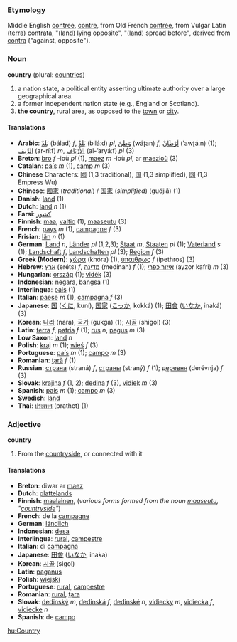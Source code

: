 ===Etymology===
Middle English [[contree]], [[contre]], from Old French [[contrée]], from Vulgar Latin ([[terra]]) [[contrata]], "(land) lying opposite", "(land) spread before", derived from [[contra]] ("against, opposite").

===Noun===
'''country''' (plural: [[countries]])

#a nation state, a political entity asserting ultimate authority over a large geographical area.
#a former independent nation state (e.g., England or Scotland).
#'''the country''', rural area, as opposed to the [[town]] or [[city]].

====Translations====
*'''Arabic''': [[بلد|بَلَدٌ]] (bálad) ''f'', [[بلد|بَلَدٌ]] (biláːd) ''pl'', [[وطن|وَطَنٌ]] (wáʈan) ''f'', [[اوطان|أوْطَانٌ]] (’awʈáːn) (1); [[الريف|الرِّيف]] (ar-ríːf) ''m'', [[الارياف|الأرْيَاف]] (al-’aryáːf) ''pl'' (3)
*'''Breton''': [[bro]] ''f'' -ioù ''pl'' (1), [[maez]] ''m'' -ioù ''pl'', ar [[maezioù]] (3)
*'''Catalan''': [[país]] ''m'' (1), [[camp]] ''m'' (3)
*'''Chinese''' Characters: [[國]] (1,3 traditional), [[国]] (1,3 simplified), [[圀]] (1,3 Empress Wu)
*'''Chinese''': [[國家]] (''traditional'') / [[国家]] (''simplified'') (guójiā) (1)
*'''Danish''': [[land]] (1)
*'''Dutch''': [[land]] ''n'' (1)
*'''Farsi''': [[كشور]]
*'''Finnish''': [[maa]], [[valtio]] (1), [[maaseutu]] (3)
*'''French''': [[pays]] ''m'' (1), [[campagne]] ''f'' (3)
*'''Frisian''': [[lân]] ''n'' (1)
*'''German''': [[Land]] ''n'', [[Länder]] ''pl'' (1,2,3); [[Staat]] ''m'', [[Staaten]] ''pl'' (1); [[Vaterland]] ''s'' (1); [[Landschaft]] ''f'', [[Landschaften]] ''pl'' (3); [[Region]] ''f'' (3)
*'''Greek (Modern)''': [[χώρα]] (khóra) (1), [[ύπαιθρως]] ''f'' (ípethros) (3)
*'''Hebrew''': [[ארץ]] (eréts) ''f'', [[מדינה]] (medínah) ''f'' (1); [[איזור כפרי]] (ayzor kafri) ''m'' (3)
*'''Hungarian''': [[ország]] (1); [[vidék]] (3)
*'''Indonesian''': [[negara]], [[bangsa]] (1)
*'''Interlingua''': [[pais]] (1)
*'''Italian''': [[paese]] ''m'' (1), [[campagna]] ''f'' (3)
*'''Japanese''': [[国]] ([[くに]], kuní), [[国家]] ([[こっか]], kokká) (1); [[田舎]] ([[いなか]], inaká) (3)
*'''Korean''': [[나라]] (nara), [[국가]] (gukga) (1); [[시골]] (shigol) (3)
*'''Latin''': [[terra]] ''f'', [[patria]] ''f'' (1); [[rus]] ''n'', [[pagus]] ''m'' (3)
*'''Low Saxon''': [[land]] ''n''
*'''Polish''': [[kraj]] ''m'' (1); [[wieś]] ''f'' (3)
*'''Portuguese''': [[país]] ''m'' (1); [[campo]] ''m'' (3)
*'''Romanian''': [[ţară]] ''f'' (1)
*'''Russian''': [[страна]] (straná) ''f'', [[страны]] (straný) ''f'' (1); [[деревня]] (derévnja) ''f'' (3)
*'''Slovak''': [[krajina#Slovak|krajina]] ''f'' (1, 2); [[dedina#Slovak|dedina]] ''f'' (3), [[vidiek#Slovak|vidiek]] ''m'' (3)
*'''Spanish''': [[país]] ''m'' (1); [[campo]] ''m'' (3)
*'''Swedish''': [[land]]
*'''Thai''': [[ประเทศ]] (prathet) (1)

===Adjective===
'''country'''

#From the [[countryside]], or connected with it

====Translations====

*'''Breton''': diwar ar [[maez]]
*'''Dutch''': [[plattelands]]
*'''Finnish''': [[maalainen]], (''various forms formed from the noun [[maaseutu]], "[[countryside]]"'')
*'''French''': de la [[campagne]]
*'''German''': [[ländlich]]
*'''Indonesian''': [[desa]]
*'''Interlingua''': [[rural]], [[campestre]]
*'''Italian''': di [[campagna]]
*'''Japanese''': [[田舎]] ([[いなか]], inaka)
*'''Korean''': [[시골]] (sigol)
*'''Latin''': [[paganus]]
*'''Polish''': [[wiejski]]
*'''Portuguese''': [[rural]], [[campestre]]
*'''Romanian''': [[rural]], [[ţara]]
*'''Slovak''': [[dedinský]] ''m'', [[dedinská]] ''f'', [[dedinské]] ''n'', [[vidiecky]] ''m'', [[vidiecka]] ''f'', [[vidiecke]] ''n''
*'''Spanish''': de [[campo]]

[[hu:Country]]